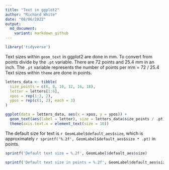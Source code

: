 ```yaml
---
title: "Text in ggplot2"
author: "Richard White"
date: "08/06/2022"
output:
  md_document:
    variant: markdown_github
---
```


```r
library('tidyverse')
```

Text sizes within `geom_text` in ggplot2 are done in mm. To convert from points divide by the `.pt` variable. There are 72 points and 25.4 mm in an inch. The `.pt` variable represents the number of points per mm = 72 / 25.4  
Text sizes within `theme` are done in points.
```r
letters_data <- tibble(
  size_points = c(6, 8, 10, 12, 16, 18),
  letter = letters[1:6],
  xpos = rep(1:3, 2),
  ypos = rep(c(1, 2), each = 3)
)

ggplot(data = letters_data, aes(x = xpos, y = ypos)) +
  geom_text(aes(label = letter), size = letters_data$size_points / .pt) +
  theme(axis.text.x = element_text(size = 16))
```

The default size for text is `r GeomLabel$default_aes$size`, which is approximately `r sprintf('%.2f', GeomLabel$default_aes$size * .pt)` in points.

```r
sprintf('Default text size = %.2f', GeomLabel$default_aes$size)

sprintf('Default text size in points = %.2f', GeomLabel$default_aes$size * .pt)
```
